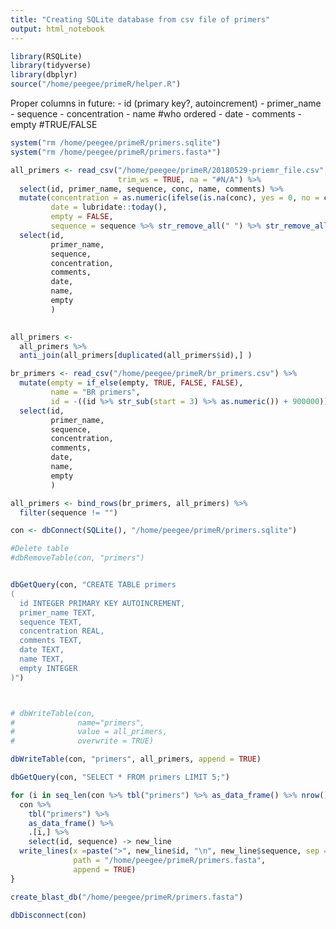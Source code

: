 ```yaml
---
title: "Creating SQLite database from csv file of primers"
output: html_notebook
---
```


```r
library(RSQLite)
library(tidyverse)
library(dbplyr)
source("/home/peegee/primeR/helper.R")
```


Proper columns in future:
- id (primary key?, autoincrement)
- primer_name
- sequence
- concentration
- name #who ordered
- date
- comments
- empty #TRUE/FALSE


```r

system("rm /home/peegee/primeR/primers.sqlite")
system("rm /home/peegee/primeR/primers.fasta*")

```

```r
all_primers <- read_csv("/home/peegee/primeR/20180529-priemr_file.csv", 
                        trim_ws = TRUE, na = "#N/A") %>%
  select(id, primer_name, sequence, conc, name, comments) %>%
  mutate(concentration = as.numeric(ifelse(is.na(conc), yes = 0, no = conc)),
         date = lubridate::today(),
         empty = FALSE,
         sequence = sequence %>% str_remove_all(" ") %>% str_remove_all("q") %>% str_remove_all("/*") %>% str_replace_all("i", "g")) %>%
  select(id,
         primer_name,
         sequence,
         concentration,
         comments,
         date,
         name,
         empty
         )
  

all_primers <-
  all_primers %>% 
  anti_join(all_primers[duplicated(all_primers$id),] )

br_primers <- read_csv("/home/peegee/primeR/br_primers.csv") %>%
  mutate(empty = if_else(empty, TRUE, FALSE, FALSE),
         name = "BR primers",
         id = -((id %>% str_sub(start = 3) %>% as.numeric()) + 900000)) %>%
  select(id,
         primer_name,
         sequence,
         concentration,
         comments,
         date,
         name,
         empty
         )

all_primers <- bind_rows(br_primers, all_primers) %>%
  filter(sequence != "")
```

```r
con <- dbConnect(SQLite(), "/home/peegee/primeR/primers.sqlite")
```

```r
#Delete table
#dbRemoveTable(con, "primers")


dbGetQuery(con, "CREATE TABLE primers
(
  id INTEGER PRIMARY KEY AUTOINCREMENT,
  primer_name TEXT,
  sequence TEXT,
  concentration REAL,
  comments TEXT,
  date TEXT,
  name TEXT,
  empty INTEGER
)")



# dbWriteTable(con, 
#              name="primers", 
#              value = all_primers, 
#              overwrite = TRUE)

dbWriteTable(con, "primers", all_primers, append = TRUE)

```

```r
dbGetQuery(con, "SELECT * FROM primers LIMIT 5;")

```

```r
for (i in seq_len(con %>% tbl("primers") %>% as_data_frame() %>% nrow()) ){
  con %>% 
    tbl("primers") %>% 
    as_data_frame() %>% 
    .[i,] %>% 
    select(id, sequence) -> new_line
  write_lines(x =paste(">", new_line$id, "\n", new_line$sequence, sep = ""),
              path = "/home/peegee/primeR/primers.fasta", 
              append = TRUE)
}

create_blast_db("/home/peegee/primeR/primers.fasta")

```


```r
dbDisconnect(con)
```